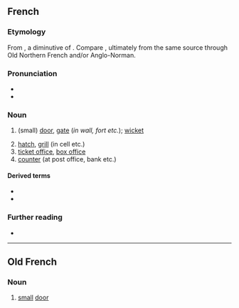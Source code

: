 ==French==

===Etymology===
From {{etyl|fro|fr}}, a diminutive of {{etyl|non|fr}} {{m|non|vík||bay}}. Compare {{cog|en|wicket}}, ultimately from the same source through Old Northern French and/or Anglo-Norman.

===Pronunciation===
* {{IPA|/ɡiʃɛ/|lang=fr}}
* {{audio|Fr-guichet.ogg|Audio|lang=fr}}

===Noun===
{{fr-noun|m}}

# {{lb|fr|archaic}} (small) [[door]], [[gate]] (''in wall, fort etc.''); [[wicket]]
# [[hatch]], [[grill]] (in cell etc.)
# [[ticket office]], [[box office]]
# [[counter]] (at post office, bank etc.)

====Derived terms====
* {{l|fr|guichetier}}
* {{l|fr|guichet automatique bancaire}}

===Further reading===
* {{R:TLFi}}

----

==Old French==

===Noun===
{{fro-noun|m}}

# [[small]] [[door]]